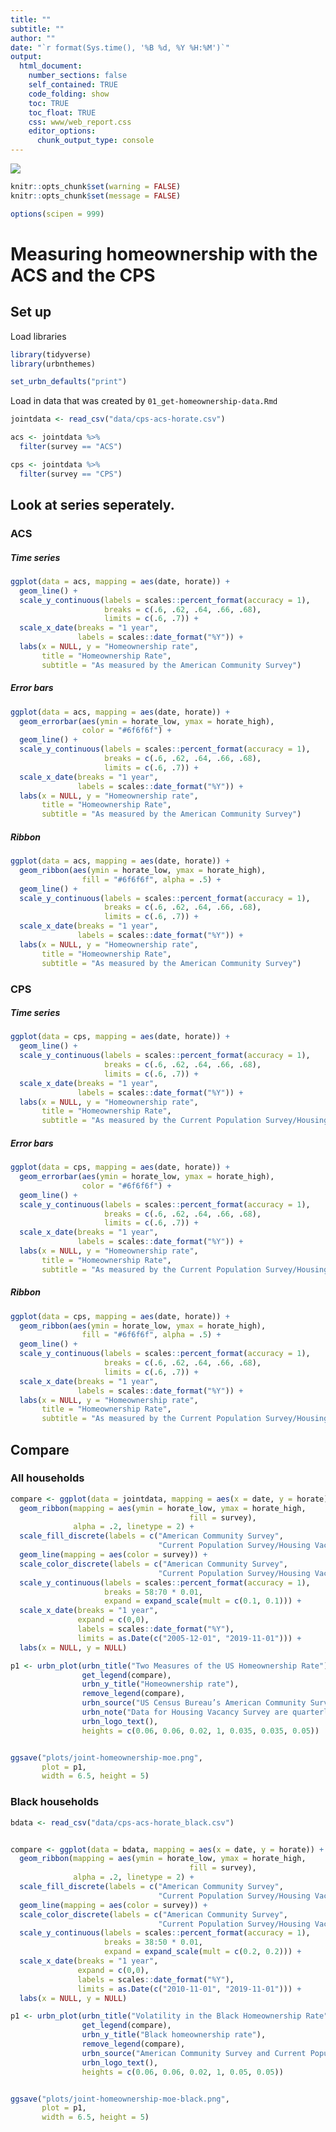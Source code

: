 ```yaml
---
title: ""
subtitle: ""
author: ""
date: "`r format(Sys.time(), '%B %d, %Y %H:%M')`"
output:
  html_document:
    number_sections: false
    self_contained: TRUE
    code_folding: show
    toc: TRUE
    toc_float: TRUE
    css: www/web_report.css
    editor_options:
      chunk_output_type: console
---
```


<link rel="stylesheet" href="//fonts.googleapis.com/css?family=Lato" />

![](www/images/urban-institute-logo.png)


```r
knitr::opts_chunk$set(warning = FALSE)
knitr::opts_chunk$set(message = FALSE)

options(scipen = 999)

```

# Measuring homeownership with the ACS and the CPS

## Set up

Load libraries

```r
library(tidyverse)
library(urbnthemes)

set_urbn_defaults("print")
```

Load in data that was created by `01_get-homeownership-data.Rmd`

```r

jointdata <- read_csv("data/cps-acs-horate.csv")

acs <- jointdata %>% 
  filter(survey == "ACS")

cps <- jointdata %>% 
  filter(survey == "CPS")
```

## Look at series seperately.

### ACS

#### {.tabset .tabset.fade}
##### Time series

```r

ggplot(data = acs, mapping = aes(date, horate)) +
  geom_line() +
  scale_y_continuous(labels = scales::percent_format(accuracy = 1),
                     breaks = c(.6, .62, .64, .66, .68),
                     limits = c(.6, .7)) +
  scale_x_date(breaks = "1 year",
               labels = scales::date_format("%Y")) +
  labs(x = NULL, y = "Homeownership rate",
       title = "Homeownership Rate",
       subtitle = "As measured by the American Community Survey")

```

##### Error bars

```r

ggplot(data = acs, mapping = aes(date, horate)) +
  geom_errorbar(aes(ymin = horate_low, ymax = horate_high),
                color = "#6f6f6f") +
  geom_line() +
  scale_y_continuous(labels = scales::percent_format(accuracy = 1),
                     breaks = c(.6, .62, .64, .66, .68),
                     limits = c(.6, .7)) +
  scale_x_date(breaks = "1 year",
               labels = scales::date_format("%Y")) +
  labs(x = NULL, y = "Homeownership rate",
       title = "Homeownership Rate",
       subtitle = "As measured by the American Community Survey")

```

##### Ribbon

```r
ggplot(data = acs, mapping = aes(date, horate)) +
  geom_ribbon(aes(ymin = horate_low, ymax = horate_high),
                fill = "#6f6f6f", alpha = .5) +
  geom_line() +
  scale_y_continuous(labels = scales::percent_format(accuracy = 1),
                     breaks = c(.6, .62, .64, .66, .68),
                     limits = c(.6, .7)) +
  scale_x_date(breaks = "1 year",
               labels = scales::date_format("%Y")) +
  labs(x = NULL, y = "Homeownership rate",
       title = "Homeownership Rate",
       subtitle = "As measured by the American Community Survey")
```


### CPS

#### {.tabset .tabset.fade}
##### Time series

```r

ggplot(data = cps, mapping = aes(date, horate)) +
  geom_line() +
  scale_y_continuous(labels = scales::percent_format(accuracy = 1),
                     breaks = c(.6, .62, .64, .66, .68),
                     limits = c(.6, .7)) +
  scale_x_date(breaks = "1 year",
               labels = scales::date_format("%Y")) +
  labs(x = NULL, y = "Homeownership rate",
       title = "Homeownership Rate",
       subtitle = "As measured by the Current Population Survey/Housing Vacancy Survey")

```

##### Error bars

```r

ggplot(data = cps, mapping = aes(date, horate)) +
  geom_errorbar(aes(ymin = horate_low, ymax = horate_high),
                color = "#6f6f6f") +
  geom_line() +
  scale_y_continuous(labels = scales::percent_format(accuracy = 1),
                     breaks = c(.6, .62, .64, .66, .68),
                     limits = c(.6, .7)) +
  scale_x_date(breaks = "1 year",
               labels = scales::date_format("%Y")) +
  labs(x = NULL, y = "Homeownership rate",
       title = "Homeownership Rate",
       subtitle = "As measured by the Current Population Survey/Housing Vacancy Survey")

```

##### Ribbon

```r
ggplot(data = cps, mapping = aes(date, horate)) +
  geom_ribbon(aes(ymin = horate_low, ymax = horate_high),
                fill = "#6f6f6f", alpha = .5) +
  geom_line() +
  scale_y_continuous(labels = scales::percent_format(accuracy = 1),
                     breaks = c(.6, .62, .64, .66, .68),
                     limits = c(.6, .7)) +
  scale_x_date(breaks = "1 year",
               labels = scales::date_format("%Y")) +
  labs(x = NULL, y = "Homeownership rate",
       title = "Homeownership Rate",
       subtitle = "As measured by the Current Population Survey/Housing Vacancy Survey")
```


## Compare

### All households

```r

compare <- ggplot(data = jointdata, mapping = aes(x = date, y = horate)) +
  geom_ribbon(mapping = aes(ymin = horate_low, ymax = horate_high,
                                        fill = survey), 
              alpha = .2, linetype = 2) +
  scale_fill_discrete(labels = c("American Community Survey",
                                 "Current Population Survey/Housing Vacancy Survey")) +
  geom_line(mapping = aes(color = survey)) +
  scale_color_discrete(labels = c("American Community Survey",
                                 "Current Population Survey/Housing Vacancy Survey")) +
  scale_y_continuous(labels = scales::percent_format(accuracy = 1),
                     breaks = 58:70 * 0.01,
                     expand = expand_scale(mult = c(0.1, 0.1))) +
  scale_x_date(breaks = "1 year",
               expand = c(0,0),
               labels = scales::date_format("%Y"),
               limits = as.Date(c("2005-12-01", "2019-11-01"))) +
  labs(x = NULL, y = NULL)

p1 <- urbn_plot(urbn_title("Two Measures of the US Homeownership Rate"),
                get_legend(compare),
                urbn_y_title("Homeownership rate"),
                remove_legend(compare),
                urbn_source("US Census Bureau’s American Community Survey and Housing Vacancy Survey."),
                urbn_note("Data for Housing Vacancy Survey are quarterly."),
                urbn_logo_text(),
                heights = c(0.06, 0.06, 0.02, 1, 0.035, 0.035, 0.05))


ggsave("plots/joint-homeownership-moe.png",
       plot = p1,
       width = 6.5, height = 5)


```

### Black households

```r

bdata <- read_csv("data/cps-acs-horate_black.csv")


compare <- ggplot(data = bdata, mapping = aes(x = date, y = horate)) +
  geom_ribbon(mapping = aes(ymin = horate_low, ymax = horate_high,
                                        fill = survey), 
              alpha = .2, linetype = 2) +
  scale_fill_discrete(labels = c("American Community Survey",
                                 "Current Population Survey/Housing Vacancy Survey")) +
  geom_line(mapping = aes(color = survey)) +
  scale_color_discrete(labels = c("American Community Survey",
                                 "Current Population Survey/Housing Vacancy Survey")) +
  scale_y_continuous(labels = scales::percent_format(accuracy = 1),
                     breaks = 38:50 * 0.01,
                     expand = expand_scale(mult = c(0.2, 0.2))) +
  scale_x_date(breaks = "1 year",
               expand = c(0,0),
               labels = scales::date_format("%Y"),
               limits = as.Date(c("2010-11-01", "2019-11-01"))) +
  labs(x = NULL, y = NULL)

p1 <- urbn_plot(urbn_title("Volatility in the Black Homeownership Rate"),
                get_legend(compare),
                urbn_y_title("Black homeownership rate"),
                remove_legend(compare),
                urbn_source("American Community Survey and Current Population Survey/Housing Vacancy Survey."),
                urbn_logo_text(),
                heights = c(0.06, 0.06, 0.02, 1, 0.05, 0.05))


ggsave("plots/joint-homeownership-moe-black.png",
       plot = p1,
       width = 6.5, height = 5)


```